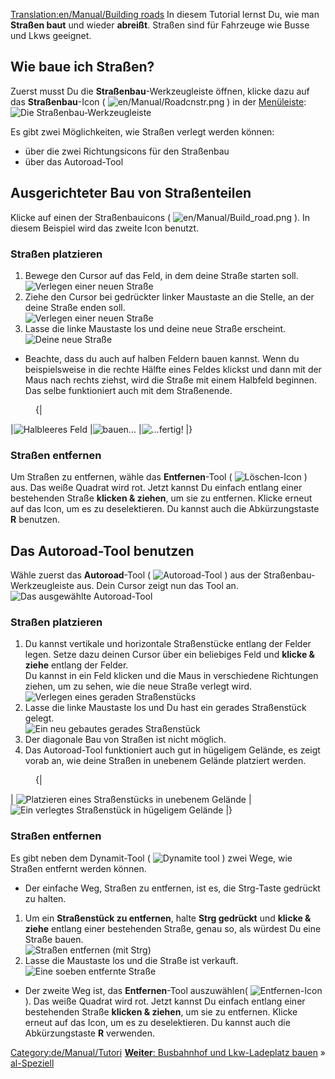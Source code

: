 [[Translation:en/Manual/Building roads]]
{{de/Manual/Tutorial/Tutorial}}
In diesem Tutorial lernst Du, wie man '''Straßen baut''' und wieder '''abreißt'''. Straßen sind für Fahrzeuge wie Busse und Lkws geeignet.

== Wie baue ich Straßen? ==
Zuerst musst Du die '''Straßenbau'''-Werkzeugleiste öffnen, klicke dazu auf das '''Straßenbau'''-Icon ( [[File:en/Manual/Roadcnstr.png]] ) in der [[en/Spieloberfläche|Menüleiste]]:<br/>[[File:en/Manual/Road constructionnew.png|none|frame|Die Straßenbau-Werkzeugleiste]]

Es gibt zwei Möglichkeiten, wie Straßen verlegt werden können:
* über die zwei Richtungsicons für den Straßenbau
* über das Autoroad-Tool

== Ausgerichteter Bau von Straßenteilen  ==
Klicke auf einen der Straßenbauicons ( [[File:en/Manual/Build road.png]] ). In diesem Beispiel wird das zweite Icon benutzt.

=== Straßen platzieren ===
# Bewege den Cursor auf das Feld, in dem deine Straße starten soll.<br/>[[File:en/Manual/Build roads01.png|none|frame|Verlegen einer neuen Straße]]
# Ziehe den Cursor bei gedrückter linker Maustaste an die Stelle, an der deine Straße enden soll.<br/>[[File:en/Manual/Build roads02.png|none|frame|Verlegen einer neuen Straße]]
# Lasse die linke Maustaste los und deine neue Straße erscheint.<br/>[[File:en/Manual/Build roads03.png|none|frame|Deine neue Straße]]

* Beachte, dass du auch auf halben Feldern bauen kannst. Wenn du beispielsweise in die rechte Hälfte eines Feldes klickst und dann mit der Maus nach rechts ziehst, wird die Straße mit einem Halbfeld beginnen. Das selbe funktioniert auch mit dem Straßenende.

:{|
|[[File:en/Manual/Build roads04.png|none|frame|Halbleeres Feld]]
|[[File:en/Manual/Build roads05.png|none|frame|bauen...]]
|[[File:en/Manual/Build roads06.png|none|frame|...fertig!]]
|}
=== Straßen entfernen === 
Um Straßen zu entfernen, wähle das '''Entfernen'''-Tool ( [[File:en/Manual/Toggle clear active.png|Löschen-Icon]] ) aus. Das weiße Quadrat wird rot. Jetzt kannst Du einfach entlang einer bestehenden Straße '''klicken & ziehen''', um sie zu entfernen. Klicke erneut auf das Icon, um es zu deselektieren. Du kannst auch die Abkürzungstaste '''R''' benutzen.

== Das Autoroad-Tool benutzen ==
Wähle zuerst das '''Autoroad'''-Tool ( [[File:en/Manual/Autoroad.png|Autoroad-Tool]] ) aus der Straßenbau-Werkzeugleiste aus. Dein Cursor zeigt nun das Tool an.[[File:en/Manual/AutoroadTut1.png|none|frame|Das ausgewählte Autoroad-Tool]]

=== Straßen platzieren ===
# Du kannst vertikale und horizontale Straßenstücke entlang der Felder legen. Setze dazu deinen Cursor über ein beliebiges Feld und '''klicke & ziehe''' entlang der Felder.<br/>Du kannst in ein Feld klicken und die Maus in verschiedene Richtungen ziehen, um zu sehen, wie die neue Straße verlegt wird.<br/>[[File:en/Manual/AutoroadTut2.png|none|frame|Verlegen eines geraden Straßenstücks]]
# Lasse die linke Maustaste los und Du hast ein gerades Straßenstück gelegt.<br/>[[File:en/Manual/AutoroadTut3.png|none|frame|Ein neu gebautes gerades Straßenstück]]
# Der diagonale Bau von Straßen ist nicht möglich.
# Das Autoroad-Tool funktioniert auch gut in hügeligem Gelände, es zeigt vorab an, wie deine Straßen in unebenem Gelände platziert werden.
:{|
| [[File:en/Manual/AutoroadTut5.png|none|frame|Platzieren eines Straßenstücks in unebenem Gelände]]
| [[File:en/Manual/AutoroadTut6.png|none|frame|Ein verlegtes Straßenstück in hügeligem Gelände]]
|}

=== Straßen entfernen ===
Es gibt neben dem Dynamit-Tool ( [[File:en/Manual/Clear title.png|Dynamite tool]] ) zwei Wege, wie Straßen entfernt werden können.

* Der einfache Weg, Straßen zu entfernen, ist es, die Strg-Taste gedrückt zu halten.

# Um ein '''Straßenstück zu entfernen''', halte '''Strg gedrückt''' und '''klicke & ziehe''' entlang einer bestehenden Straße, genau so, als würdest Du eine Straße bauen.<br/>[[File:en/Manual/AutoroadTut7.png|none|frame|Straßen entfernen (mit Strg)]]
# Lasse die Maustaste los und die Straße ist verkauft.<br/>[[File:en/Manual/AutoroadTut8.png|none|frame|Eine soeben entfernte Straße]]

* Der zweite Weg ist, das '''Entfernen'''-Tool auszuwählen( [[File:en/Manual/Toggle clear active.png|Entfernen-Icon]] ). Das weiße Quadrat wird rot. Jetzt kannst Du einfach entlang einer bestehenden Straße '''klicken & ziehen''', um sie zu entfernen. Klicke erneut auf das Icon, um es zu deselektieren. Du kannst auch die Abkürzungstaste '''R''' verwenden.

<span style="float: right">[[de/Manual/Busbahnhof und Lkw-Ladeplatz bauen|'''Weiter''': Busbahnhof und Lkw-Ladeplatz bauen]] &raquo;</span>

[[Category:de/Manual/Tutorial-Speziell]]
